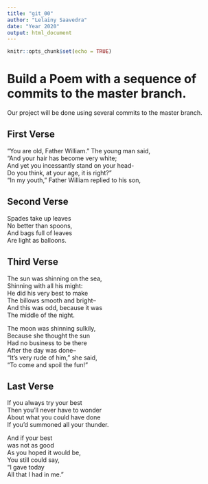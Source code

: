 ```yaml
---
title: "git_00"
author: "Lelainy Saavedra"
date: "Year 2020"
output: html_document
---
```


```r
knitr::opts_chunk$set(echo = TRUE)
```
# Build a Poem with a sequence of commits to the master branch.
Our project will be done using several commits to the master branch.
<!-- Do not modify or change any text in "!--" bracketed areas such as this --- these are instructions to
you, if you change any of this the git program will notice it and compromise your git merging strategy !-->

## First Verse 
<!--Put the first five lines of a poem by Lewis Carrol in this section!-->

"You are old, Father William." The young man said,  
"And your hair has become very white;    
And yet you incessantly stand on your head-  
Do you think, at your age, it is right?"  
"In my youth," Father William replied to his son,  


## Second Verse
<!--Put the first five lines of a poem by Robert Frost here!-->
Spades take up leaves  
No better than spoons,  
And bags full of leaves  
Are light as balloons.  



## Third Verse
<!--Put the first two verses of The Walrus and the Carpenter here!-->

The sun was shinning on the sea,  
Shinning with all his might:  
He did his very best to make  
The billows smooth and bright--  
And this was odd, because it was  
The middle of the night.  

The moon was shinning sulkily,  
Because she thought the sun  
Had no business to be there  
After the day was done--  
"It's very rude of him," she said,  
"To come and spoil the fun!"  




## Last Verse
<!--Put a short poem of your choice 8-20 lines,here!-->
If you always try your best  
Then you'll never have to wonder  
About what you could have done  
If you'd summoned all your thunder.  

And if your best  
was not as good  
As you hoped it would be,  
You still could say,  
"I gave today  
All that I had in me."  

